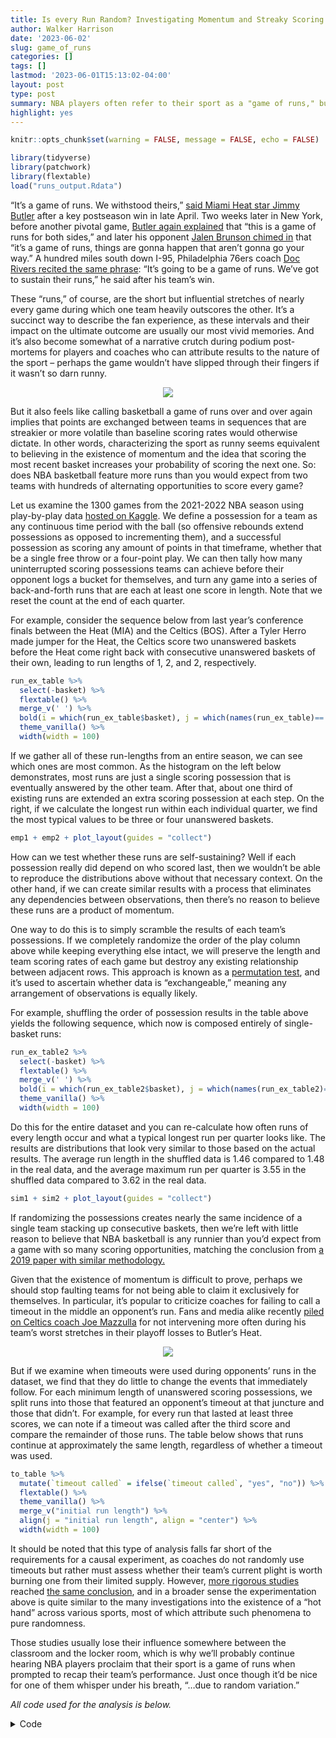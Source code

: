 ```yaml
---
title: Is every Run Random? Investigating Momentum and Streaky Scoring in NBA Basketball
author: Walker Harrison
date: '2023-06-02'
slug: game_of_runs
categories: []
tags: []
lastmod: '2023-06-01T15:13:02-04:00'
layout: post
type: post
summary: NBA players often refer to their sport as a "game of runs," but is there anything to that term beyond describing a simple random process?
highlight: yes
---
```


```r
knitr::opts_chunk$set(warning = FALSE, message = FALSE, echo = FALSE)
```

```r
library(tidyverse)
library(patchwork)
library(flextable)
load("runs_output.Rdata") 
```

"It's a game of runs. We withstood theirs," [said Miami Heat star Jimmy Butler](https://www.sun-sentinel.com/2023/04/25/jimmy-butlers-record-setting-56-points-power-heat-past-bucks-119-114-to-stunning-3-1-series-lead/){target="_blank"} after a key postseason win in late April. Two weeks later in New York, before another pivotal game, [Butler again explained](https://www.yardbarker.com/nba/articles/jimmy_butlers_heat_feel_very_capable_of_ending_knicks_season_early/s1_17149_38799923){target="_blank"} that "this is a game of runs for both sides," and later his opponent [Jalen Brunson chimed in](https://nypost.com/2023/05/10/jalen-brunson-not-sweating-knicks-perilous-game-5-position/){target="_blank"} that "it's a game of runs, things are gonna happen that aren’t gonna go your way." A hundred miles south down I-95, Philadelphia 76ers coach [Doc Rivers recited the same phrase](https://www.inquirer.com/sixers/philadelphia-sixers-boston-celtics-game-4-playoffs-takeways-20230508.html){target="_blank"}: "It’s going to be a game of runs. We’ve got to sustain their runs," he said after his team's win.

These "runs," of course, are the short but influential stretches of nearly every game during which one team heavily outscores the other. It's a succinct way to describe the fan experience, as these intervals and their impact on the ultimate outcome are usually our most vivid memories. And it's also become somewhat of a narrative crutch during podium post-mortems for players and coaches who can attribute results to the nature of the sport -- perhaps the game wouldn't have slipped through their fingers if it wasn't so darn runny.

<center><img src="/img/jimmy.png"/></center>

But it also feels like calling basketball a game of runs over and over again implies that points are exchanged between teams in sequences that are streakier or more volatile than baseline scoring rates would otherwise dictate. In other words, characterizing the sport as runny seems equivalent to believing in the existence of momentum and the idea that scoring the most recent basket increases your probability of scoring the next one. So: does NBA basketball feature more runs than you would expect from two teams with hundreds of alternating opportunities to score every game?

Let us examine the 1300 games from the 2021-2022 NBA season using play-by-play data [hosted on Kaggle](https://www.kaggle.com/datasets/xocelyk/nba-pbp){target="_blank"}. We define a possession for a team as any continuous time period with the ball (so offensive rebounds extend possessions as opposed to incrementing them), and a successful possession as scoring any amount of points in that timeframe, whether that be a single free throw or a four-point play. We can then tally how many uninterrupted scoring possessions teams can achieve before their opponent logs a bucket for themselves, and turn any game into a series of back-and-forth runs that are each at least one score in length. Note that we reset the count at the end of each quarter.

For example, consider the sequence below from last year's conference finals between the Heat (MIA) and the Celtics (BOS). After a Tyler Herro made jumper for the Heat, the Celtics score two unanswered baskets before the Heat come right back with consecutive unanswered baskets of their own, leading to run lengths of 1, 2, and 2, respectively.

```r
run_ex_table %>%
  select(-basket) %>%
  flextable() %>%
  merge_v(' ') %>%
  bold(i = which(run_ex_table$basket), j = which(names(run_ex_table)== "play")) %>%
  theme_vanilla() %>%
  width(width = 100)
```

If we gather all of these run-lengths from an entire season, we can see which ones are most common. As the histogram on the left below demonstrates, most runs are just a single scoring possession that is eventually answered by the other team. After that, about one third of existing runs are extended an extra scoring possession at each step. On the right, if we calculate the longest run within each individual quarter, we find the most typical values to be three or four unanswered baskets.

```r
emp1 + emp2 + plot_layout(guides = "collect")
```

How can we test whether these runs are self-sustaining? Well if each possession really did depend on who scored last, then we wouldn’t be able to reproduce the distributions above without that necessary context. On the other hand, if we can create similar results with a process that eliminates any dependencies between observations, then there’s no reason to believe these runs are a product of momentum. 

One way to do this is to simply scramble the results of each team’s possessions. If we completely randomize the order of the play column above while keeping everything else intact, we will preserve the length and team scoring rates of each game but destroy any existing relationship between adjacent rows. This approach is known as a [permutation test](https://en.wikipedia.org/wiki/Permutation_test){target="_blank"}, and it's used to ascertain whether data is "exchangeable," meaning any arrangement of observations is equally likely.

For example, shuffling the order of possession results in the table above yields the following sequence, which now is composed entirely of single-basket runs:

```r
run_ex_table2 %>%
  select(-basket) %>%
  flextable() %>%
  merge_v(' ') %>%
  bold(i = which(run_ex_table2$basket), j = which(names(run_ex_table2)== "play")) %>%
  theme_vanilla() %>%
  width(width = 100)
```

Do this for the entire dataset and you can re-calculate how often runs of every length occur and what a typical longest run per quarter looks like. The results are distributions that look very similar to those based on the actual results. The average run length in the shuffled data is 1.46 compared to 1.48 in the real data, and the average maximum run per quarter is 3.55 in the shuffled data compared to 3.62 in the real data.

```r
sim1 + sim2 + plot_layout(guides = "collect")
```

If randomizing the possessions creates nearly the same incidence of a single team stacking up consecutive baskets, then we're left with little reason to believe that NBA basketball is any runnier than you'd expect from a game with so many scoring opportunities, matching the conclusion from [a 2019 paper with similar methodology.](https://arxiv.org/pdf/1903.08716.pdf){target="_blank"}

Given that the existence of momentum is difficult to prove, perhaps we should stop faulting teams for not being able to claim it exclusively for themselves. In particular, it's popular to criticize coaches for failing to call a timeout in the middle an opponent's run. Fans and media alike recently [piled on Celtics coach Joe Mazzulla](https://nesn.com/2023/05/how-celtics-joe-mazzulla-defended-timeout-usage-in-game-1/){target="_blank"} for not intervening more often during his team's worst stretches in their playoff losses to Butler's Heat.

<center><img src="/img/mazz.png"/></center>

But if we examine when timeouts were used during opponents' runs in the dataset, we find that they do little to change the events that immediately follow. For each minimum length of unanswered scoring possessions, we split runs into those that featured an opponent's timeout at that juncture and those that didn't. For example, for every run that lasted at least three scores, we can note if a timeout was called after the third score and compare the remainder of those runs. The table below shows that runs continue at approximately the same length, regardless of whether a timeout was used.

```r
to_table %>%
  mutate(`timeout called` = ifelse(`timeout called`, "yes", "no")) %>%
  flextable() %>%
  theme_vanilla() %>% 
  merge_v("initial run length") %>%
  align(j = "initial run length", align = "center") %>%
  width(width = 100)
```

It should be noted that this type of analysis falls far short of the requirements for a causal experiment, as coaches do not randomly use timeouts but rather must assess whether their team's current plight is worth burning one from their limited supply. However, [more rigorous studies](https://bagrow.com/pdf/NBA_timeoutFactors_2012_preprint.pdf){target="_blank"} reached [the same conclusion](https://arxiv.org/abs/2011.11691){target="_blank"}, and in a broader sense the experimentation above is quite similar to the many investigations into the existence of a "hot hand" across various sports, most of which attribute such phenomena to pure randomness.

Those studies usually lose their influence somewhere between the classroom and the locker room, which is why we'll probably continue hearing NBA players proclaim that their sport is a game of runs when prompted to recap their team's performance. Just once though it'd be nice for one of them whisper under his breath, "...due to random variation." 

<i>All code used for the analysis is below.</i>

<details>
<summary>Code</summary>
```r
library(tidyverse)
library(lubridate)
library(patchwork)

getmode <- function(x) {
  uniqx <- unique(x)
  uniqx[which.max(tabulate(match(x, uniqx)))]
}

# unzipped from https://www.kaggle.com/datasets/xocelyk/nba-pbp
pbp_raw <- read_csv("/Users/walkerharrison/Downloads/all_games.csv")

# turning play-by-play data into possessions
pbp <- pbp_raw %>%
  mutate(date = as_date(Date, format = "%m/%d/%Y")) %>%
  mutate(month = month(date),
         day = day(date),
         year = year(date)) %>%
  # drill down to single NBA season
  filter((year == 2021 & month >= 9) | (year == 2022 & month <=8)) %>% 
  # convert game clock display to seconds remaining
  mutate(qtr_seconds_remaining = lubridate::hour(Time)*60 + lubridate::minute(Time)) %>%
  filter(is.na(AwayEvent) | is.na(HomeEvent)) %>%
  # remove non-action events
  filter(!str_detect(coalesce(AwayEvent, HomeEvent, ""), "enters the game")) %>%
  filter(!str_detect(coalesce(AwayEvent, HomeEvent, ""), "Instant Replay")) %>%
  filter(!str_detect(coalesce(AwayEvent, HomeEvent, ""), "kicked ball")) %>%
  # note upcoming timeouts before removing them
  mutate(home_timeout_after = str_detect(coalesce(lead(HomeEvent), ""), "timeout"),
         away_timeout_after = str_detect(coalesce(lead(AwayEvent), ""), "timeout")) %>%
  filter(!str_detect(coalesce(AwayEvent, HomeEvent, ""), "timeout")) %>%
  # data formatted so that events attributed to possessing team
  mutate(possession = ifelse(!is.na(AwayEvent), AwayName, HomeName)) %>% 
  group_by(GameID, Possession) %>%
  # strips out occasional odd possession changes (loose balls?)
  mutate(possession = getmode(possession)) %>%
  group_by(GameID) %>%
  # trick for assigning key column to clusters of data
  mutate(possession_id = 1 + cumsum(possession != lag(possession, default = first(possession)))) %>%
  group_by(date, game = GameID, period = Period, home = HomeName, away = AwayName, possession_id, possession) %>%
  # summary info for each possessions
  summarize(start = min(qtr_seconds_remaining),
            end = max(qtr_seconds_remaining),
            end_home_score = max(HomeScore),
            end_away_score = max(AwayScore),
            # mark timeout if following end of possession
            home_timeout_after = last(home_timeout_after) == 1,
            away_timeout_after = last(away_timeout_after) == 1,
            last_event = last(coalesce(AwayEvent, HomeEvent))) %>%
  group_by(game) %>%
  # keep track of score
  mutate(score = ifelse(possession == home, end_home_score > lag(end_home_score, default = 0), 
                        end_away_score > lag(end_away_score, default = 0)),
         last_score = ifelse(score, possession, NA)) %>% 
  # keep track of who scored last
  fill(last_score, .direction = "down") %>% 
  mutate(last_score = lag(last_score)) %>%
  ungroup() %>%
  # team identities required for matchup modeling
  mutate(home_poss = possession == home, 
         offense = ifelse(home_poss, home, away),
         defense = ifelse(home_poss, away, home),
         # treat every quarter as a distinct game
         gp = paste0(game, period))

rm(pbp_raw)


# mapping possessions to runs
runs <- pbp %>%
  # once for games
  group_by(game, score) %>%
  # trick for assigning key column to clusters of data
  mutate(run_id = 1 + cumsum(offense != lag(offense, default = first(offense)))) %>%
  # once for game-periods
  group_by(gp, score) %>%
  # trick for assigning key column to clusters of data
  mutate(run_id_gp = 1 + cumsum(offense != lag(offense, default = first(offense)))) %>%
  ungroup()

# aggregate possession info over runs (game)
runs_agg <- runs %>%
  group_by(game, score, offense, defense, home_poss, run_id) %>%
  summarize(length = n(),
            # determine when first (if any) opponent timeout was used during run
            timeout = min(c(Inf, which(ifelse(home_poss, away_timeout_after, home_timeout_after)))),
            start_period = min(period),
            # determine if run spans across multiple quarters
            period_change = min(c(Inf, which(lead(period) != period)))) %>%
  ungroup()

# aggregate possession info over runs (game-period)
runs_agg_gp <- runs %>%
  group_by(gp, score, offense, defense, home_poss, run_id_gp) %>%
  summarize(length = n(),
            # determine when first (if any) opponent timeout was used during run
            timeout = min(c(Inf, which(ifelse(home_poss, away_timeout_after, home_timeout_after)))),
            start_period = min(period),
            # determine if run spans across multiple quarters
            period_change = min(c(Inf, which(lead(period) != period)))) %>%
  ungroup()

# example of run calculation
run_ex_table <- runs %>%
  filter(gp == "202205170MIA2") %>%
  left_join(runs_agg_gp %>% filter(score)) %>% 
  mutate(run_id = run_id_gp) %>%
  filter((run_id %in% 14:16 & score) | (run_id %in% 11:12 & !score)) %>%
  # get rid of non-scoring ids and fill down
  mutate(run_id = ifelse(score, run_id, NA)) %>%
  fill(run_id, .direction = "down") %>%
  fill(run_id, .direction = "up") %>%
  transmute(run_id, offense, defense, 
            time = paste0(floor(end/60), ":", str_pad(end%%60, 2, pad = "0")), 
            play = last_event, 
            basket = score,
            score = paste0(end_home_score, "-", end_away_score)) %>%
  slice(1:7) %>%
  # create an invisible runid for printing purposes
  mutate(run_id2 = as.numeric(as.factor(run_id))) %>% 
  rowwise() %>% 
  mutate(run_id_inviz = paste0(rep(" ", run_id2), collapse = "")) %>%
  ungroup() %>%
  select(-run_id, -run_id2) %>%
  select(' ' = run_id_inviz, everything())

# shuffling up that example
set.seed(0)

# gross, hard-coded but whatever
run_ex_table2 <- run_ex_table %>%
  select(- ` `, basket) %>%
  group_by(offense) %>%
  mutate(play = sample(play)) %>%
  ungroup() %>%
  mutate(basket = str_detect(play, "make"),
         pts = 2 + str_detect(play, "3-pt")) %>%
  mutate(oscore = 41 + cumsum(basket*(offense == "MIA")*pts),
         dscore = 51 + cumsum(basket*(offense == "BOS")*pts)) %>%
  mutate(score = paste0(oscore, "-", dscore)) %>%
  mutate(run_id = c(1, 2, 3, 4, 4, 4, 5)) %>%
  # create an invisible runid for printing purposes
  mutate(run_id2 = as.numeric(as.factor(run_id))) %>% 
  rowwise() %>% 
  mutate(run_id_inviz = paste0(rep(" ", run_id2), collapse = "")) %>%
  rename(' ' = run_id_inviz) %>%
  ungroup() %>%
  select(names(run_ex_table))

runs_agg_score <- runs_agg %>% filter(score)
runs_agg_score_gp <- runs_agg_gp %>% filter(score)

# empirical distributions of runs and max runs per game-period
emp1 <- runs_agg_score_gp %>%
  ggplot(aes(length)) +
  geom_bar(width = 1, col = "black", fill = "#F8766D") +
  scale_x_continuous(breaks = 1:max(runs_agg_score$length)) +
  theme_bw() +
  labs(x = "run length")

emp2 <- runs_agg_score_gp %>%
  group_by(gp) %>%
  summarize(max_run = max(length)) %>%
  ggplot(aes(max_run)) +
  geom_bar(width = 1, col = "black", fill = "#F8766D") +
  scale_x_continuous(breaks = 1:max(runs_agg_score$length)) +
  theme_bw() +
  labs(x = "maximum run length per quarter")

emp1 + emp2

# models for doing this parametrically
# # models of various complexity
# mod1 <- glm(score ~ 1, family = binomial(), data = pbp)
# mod2 <- glm(score ~ home_poss + offense + defense, family = binomial(), data = pbp)
# mod3 <- glm(score ~ home_poss + offense + defense + I(last_score == possession), family = binomial(), data = pbp)
# 
# # overwriting results with simulation using those rates
# pbp_sim <- pbp %>% 
#   mutate(fitted = predict(mod2, type = "response"),
#          score = as.logical(rbinom(nrow(.), 1, fitted)))

# randomize possession result
pbp_sim <- pbp %>% 
  group_by(gp, possession) %>%
  mutate(score = sample(score))

# turning simulated possessions into runs
runs_sim <- pbp_sim %>%
  filter(score) %>%
  group_by(gp) %>%
  # trick for assigning key column to clusters of data
  mutate(run_id = 1 + cumsum(offense != lag(offense, default = first(offense)))) %>%
  group_by(gp, offense, defense, home_poss, run_id) %>%
  # aggregate info over runs
  summarize(length = n())

combo <- bind_rows(runs_agg_score_gp %>% mutate(type = "observed"),
                   runs_sim %>% mutate(type = "shuffled"))

# simulated distributions of runs and max runs per game
sim1 <- combo %>%
  ggplot(aes(length)) +
  geom_bar(width = 0.8, col = "black", aes(fill = type), position = "dodge") +
  scale_x_continuous(breaks = 1:max(combo$length)) +
  theme_bw() +
  labs(x = "run length")

sim2 <- combo %>%
  group_by(gp, type) %>%
  summarize(max_run = max(length)) %>%
  ggplot(aes(max_run)) +
  geom_bar(width = 0.8, col = "black", aes(fill = type), position = "dodge") +
  scale_x_continuous(breaks = 1:max(combo$length)) +
  theme_bw() +
  labs(x = "maximum run length per quarter")

sim1 + sim2 + plot_layout(guides = "collect")

# minimum length runs after which to call a timeout
to_times <- 1:10

# iterating over all possibilities
to_effect <- map(to_times, ~{
  to_time <- .x
  
  runs_agg_score %>% 
    # runs must be at least that long and not have a time out yet
    filter(length >= to_time, 
           # and not have a time out yet
           timeout >= to_time, 
           # and not be in 4th quarter or OT (different TO usage)
           start_period < 4) %>%
    # calculate length after the (potential) timeout
    mutate(length2 = length - to_time) %>% 
    group_by(timeout = timeout == to_time) %>% 
    # calulate average remaining length
    summarize(n = n(),
              avg_remaining_run = mean(length2)) %>%
    mutate(to_time = to_time)
  
}) %>%
  bind_rows()

# summary table of TOs
to_table <- to_effect %>%
  filter(to_time < 7) %>%
  transmute(`initial run length` = to_time,
            `timeout called` = timeout,
            n,
            `average remaining run` = round(avg_remaining_run, 2)) 

save(emp1, emp2, sim1, sim2, run_ex_table, run_ex_table2, to_table, file = "runs_output.Rdata")
```
</details>
